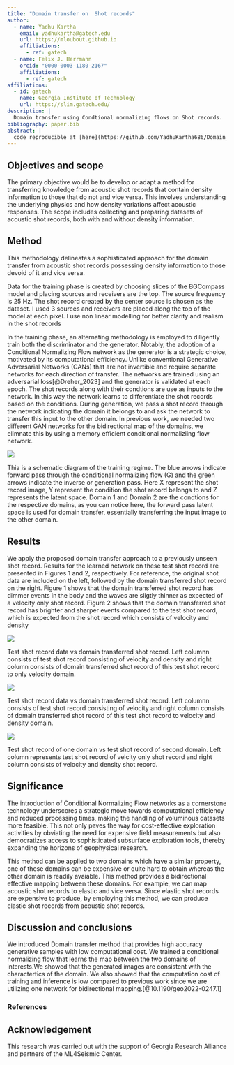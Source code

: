 ```yaml
---
title: "Domain transfer on  Shot records"
author:
  - name: Yadhu Kartha
    email: yadhukartha@gatech.edu
    url: https://mloubout.github.io
    affiliations:
      - ref: gatech
  - name: Felix J. Herrmann
    orcid: "0000-0003-1180-2167"
    affiliations:
      - ref: gatech
affiliations:
  - id: gatech
    name: Georgia Institute of Technology
    url: https://slim.gatech.edu/
description: | 
  Domain transfer using Condtional normalizing flows on Shot records.
bibliography: paper.bib
abstract: |
  code reproducible at [here](https://github.com/YadhuKartha686/Domain_transfer/blob/main/scripts/DTwithCNF.jl)
---
```


::: hidden
$$
    \newcommand{\pluseq}{\mathrel{+}=}
$$
:::

## Objectives and scope

The primary objective would be to develop or adapt a method for transferring knowledge from acoustic shot records that contain density information to those that do not and vice versa. This involves understanding the underlying physics and how density variations affect acoustic responses. The scope includes collecting and preparing datasets of acoustic shot records, both with and without density information.

## Method

This methodology delineates a sophisticated approach for the domain transfer from acoustic shot records possessing density information to those devoid of it and vice versa.

Data for the training phase is created by choosing slices of the BGCompass model and placing sources and receivers are the top. The source frequency is 25 Hz. The shot record created by the center source is chosen as the dataset. I used 3 sources and receivers are placed along the top of the model at each pixel. I use non linear modelling for better clarity and realism in the shot records

In the training phase, an alternating methodology is employed to diligently train both the discriminator and the generator. Notably, the adoption of a Conditional Normalizing Flow network as the generator is a strategic choice, motivated by its computational efficiency. Unlike conventional Generative Adversarial Networks (GANs) that are not invertible and require separate networks for each direction of transfer. The networks are trained using an adversarial loss[@Dreher_2023] and the generator is validated at each epoch. The shot records along with their condtions are use as inputs to the network. In this way the network learns to differentiate the shot records based on the conditions. During generation, we pass a shot record through the network indicating the domain it belongs to and ask the network to transfer this input to the other domain. In previous work, we needed two different GAN networks for the bidirectional map of the domains, we elimnate this by using a memory efficient conditional normaliziing flow network.

::: {#fig-vdtov }
![](figures/trainingreg.png)

Thia is a schematic diagram of the training regime. The blue arrows indicate forward pass through the conditional normalizing flow (G) and the green arrows indicate the inverse or generation pass. Here X represent the shot record image, Y represent the condition the shot record belongs to and Z represents the latent space. Domain 1 and Domain 2 are the condtions for the respective domains, as you can notice here, the forward pass latent space is used for domain transfer, essentially transferring the input image to the other domain.
:::


## Results

We apply the proposed domain transfer approach to a previously unseen shot record. Results for the learned network on these test shot record are presented in Figures 1 and 2, respectively. For reference, the original shot data are included on the left, followed by the domain transferred shot record on the right. Figure 1 shows that the domain transferred shot record has dimmer events in the body and the waves are sligtly thinner as expected of a velocity only shot record. Figure 2 shows that the domain transferred shot record has brighter and sharper events compared to the test shot record, which is expected from the shot record which consists of velocity and density

::: {#fig-vdtov }
![](figures/comparetestveldenandvel.png)

Test shot record data vs domain transferred shot record. Left columnn consists of test shot record consisting of velocity and density and right column consists of domain transferred shot record of this test shot record to only velocity domain.
:::

::: {#fig-vtovd }
![](figures/comparetestvelandvelden.png)

Test shot record data vs domain transferred shot record. Left columnn consists of test shot record consisting of velocity and right column consists of domain transferred shot record of this test shot record to velocity and density domain.
:::

::: {#fig-test }
![](figures/testdatacomp.png)

Test shot record of one domain vs test shot record of second domain. Left column represents test shot record of velcity only shot record and right column consists of velocity and density shot record.
::: 


## Significance


The introduction of Conditional Normalizing Flow networks as a cornerstone technology underscores a strategic move towards computational efficiency and reduced processing times, making the handling of voluminous datasets more feasible. This not only paves the way for cost-effective exploration activities by obviating the need for expensive field measurements but also democratizes access to sophisticated subsurface exploration tools, thereby expanding the horizons of geophysical research. 

This method can be applied to two domains which have a similar property, one of these domains can be expensive or quite hard to obtain whereas the other domain is readily avaiable. This method provides a bidirectional effective mapping between these domains. For example, we can map acoustic shot records to elastic and vice versa. Since elastic shot records are expensive to produce, by employing this method, we can produce elastic shot records from acoustic shot records.


## Discussion and conclusions

We introduced Domain transfer method that provides high accuracy generative samples with low computational cost. We trained a conditional normalizing flow that learns the map between the two domains of interests.We showed that the generated images are consistent with the charactertics of the domain. We also showed that the computation cost of training and inference is low compared to previous work since we are utilizing one network for bidirectional mapping.[@10.1190/geo2022-0247.1]

### References

::: {#refs}
:::

## Acknowledgement {.appendix}

This research was carried out with the support of Georgia Research Alliance and partners of the ML4Seismic Center.

